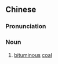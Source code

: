 ==Chinese==
{{zh-forms|s=烟煤}}
{{zh-wp}}

===Pronunciation===
{{zh-pron
|m=yānméi
|c=jin1 mui4
|cat=n
}}

===Noun===
{{zh-noun}}

# [[bituminous]] [[coal]]